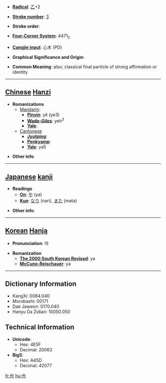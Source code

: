 * '''[[Wiktionary:Chinese radical index| Radical]]''': [[Wiktionary:Chinese radical index 乙|乙]]+2

* '''[[Wiktionary:Chinese total strokes index|Stroke number]]''': [[Wiktionary:Chinese total strokes index 3|3]]

* '''Stroke order''': 

* '''[[Wiktionary:Chinese four corner index|Four-Corner System]]''': 4471<sub>2</sub>

* '''[[Wiktionary:Chinese Cangjie index|Cangjie input]]''': 心木 (PD)

* '''Graphical Significance and Origin''': 

* '''Common Meaning''': also; classical final particle of strong affirmation or identity

----

== [[Chinese]] [[Hanzi]] ==

* '''Romanizations'''
** [[Mandarin]]:
*** '''[[Pinyin]]''': yě (ye3)
*** '''[[Wade-Giles]]''': yeh<sup>3</sup>
*** '''[[Yale]]''': 
**[[Cantonese]]
***'''[[Jyutping]]''':
***'''[[Penkyamp]]''': 
***'''[[Yale]]''': ya5

* '''Other info''': 

----

== [[Japanese]] [[kanji]] ==

* '''Readings'''
** '''[[On]]''': [[や]] (ya)
** '''[[Kun]]''': [[なり]] (nari), [[また]] (mata)

* '''Other info''':  

----

== [[Korean]] [[Hanja]] ==

* '''Pronunciation''': 야

* '''Romanization'''
** '''[[The 2000 South Korean Revised Romanization|The 2000 South Korean Revised]]''': ya
** '''[[McCune-Reischauer]]''': ya

----

== Dictionary Information ==

* KangXi: 0084.040
* Morobashi: 00171
* Dae Jaweon: 0170.040
* Hanyu Da Zidian: 10050.050

== Technical Information ==

* '''Unicode''':
** Hex: 4E5F
** Decimal: 20063
* '''Big5''':
** Hex: A45D
** Decimal: 42077

[[fr:也]]
[[hu:也]]
